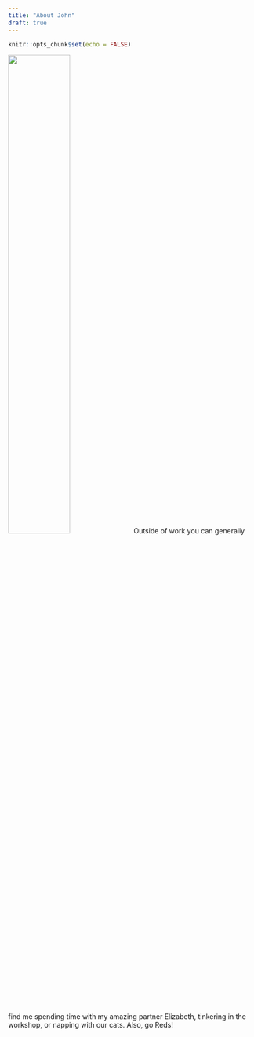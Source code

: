 ```yaml
---
title: "About John"
draft: true
---
```


```r
knitr::opts_chunk$set(echo = FALSE)
```

![](pics/boys.jpg){width=50%}
Outside of work you can generally find me spending time with my amazing partner Elizabeth, tinkering in the workshop, or napping with our cats. Also, go Reds!
